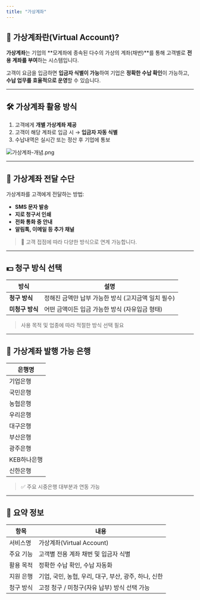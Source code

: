 ```yaml
---
title: "가상계좌"
---
```


## 📘 가상계좌란(Virtual Account)?

**가상계좌**는 기업의 \*\*모계좌에 종속된 다수의 가상의 계좌(채번)\*\*를 통해 고객별로 **전용 계좌를 부여**하는 시스템입니다.

고객이 요금을 입금하면 **입금자 식별이 가능**하여 기업은 **정확한 수납 확인**이 가능하고, **수납 업무를 효율적으로 운영**할 수 있습니다.

---

## 🛠️ 가상계좌 활용 방식

1. 고객에게 **개별 가상계좌 제공**
2. 고객이 해당 계좌로 입금 시 → **입금자 자동 식별**
3. 수납내역은 실시간 또는 정산 후 기업에 통보

![가상계좌-개념.png](/images/가상계좌-개념.png)

---

## 📡 가상계좌 전달 수단

가상계좌를 고객에게 전달하는 방법:

- **SMS 문자 발송**
- **지로 청구서 인쇄**
- **전화 통화 중 안내**
- **알림톡, 이메일 등 추가 채널**

> 📌 고객 접점에 따라 다양한 방식으로 연계 가능합니다.

---

## 💵 청구 방식 선택

| 방식         | 설명                             |
| ---------- | ------------------------------ |
| **청구 방식**  | 정해진 금액만 납부 가능한 방식 (고지금액 일치 필수) |
| **미청구 방식** | 어떤 금액이든 입금 가능한 방식 (자유입금 형태)    |

> 사용 목적 및 업종에 따라 적절한 방식 선택 필요

---

## 🏦 가상계좌 발행 가능 은행

| 은행명     |
| ------- |
| 기업은행    |
| 국민은행    |
| 농협은행    |
| 우리은행    |
| 대구은행    |
| 부산은행    |
| 광주은행    |
| KEB하나은행 |
| 신한은행    |

> ✅ 주요 시중은행 대부분과 연동 가능

---

## 📌 요약 정보

| 항목    | 내용                                 |
| ----- | ---------------------------------- |
| 서비스명  | 가상계좌(Virtual Account)              |
| 주요 기능 | 고객별 전용 계좌 채번 및 입금자 식별              |
| 활용 목적 | 정확한 수납 확인, 수납 자동화                  |
| 지원 은행 | 기업, 국민, 농협, 우리, 대구, 부산, 광주, 하나, 신한 |
| 청구 방식 | 고정 청구 / 미청구(자유 납부) 방식 선택 가능        |